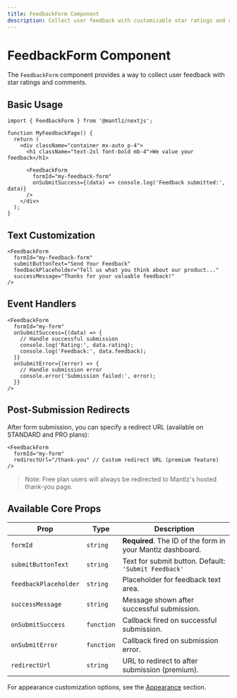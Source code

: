 ```yaml
---
title: FeedbackForm Component
description: Collect user feedback with customizable star ratings and comments
---
```


# FeedbackForm Component

The `FeedbackForm` component provides a way to collect user feedback with star ratings and comments.

## Basic Usage

```tsx
import { FeedbackForm } from '@mantlz/nextjs';

function MyFeedbackPage() {
  return (
    <div className="container mx-auto p-4">
      <h1 className="text-2xl font-bold mb-4">We value your feedback</h1>
      
      <FeedbackForm 
        formId="my-feedback-form"
        onSubmitSuccess={(data) => console.log('Feedback submitted:', data)}
      />
    </div>
  );
}
```

## Text Customization

```tsx
<FeedbackForm
  formId="my-feedback-form"
  submitButtonText="Send Your Feedback"
  feedbackPlaceholder="Tell us what you think about our product..."
  successMessage="Thanks for your valuable feedback!"
/>
```

## Event Handlers

```tsx
<FeedbackForm
  formId="my-form"
  onSubmitSuccess={(data) => {
    // Handle successful submission
    console.log('Rating:', data.rating);
    console.log('Feedback:', data.feedback);
  }}
  onSubmitError={(error) => {
    // Handle submission error
    console.error('Submission failed:', error);
  }}
/>
```

## Post-Submission Redirects

After form submission, you can specify a redirect URL (available on STANDARD and PRO plans):

```tsx
<FeedbackForm
  formId="my-form"
  redirectUrl="/thank-you" // Custom redirect URL (premium feature)
/>
```

> Note: Free plan users will always be redirected to Mantlz's hosted thank-you page.

## Available Core Props

| Prop | Type | Description |
|------|------|-------------|
| `formId` | `string` | **Required**. The ID of the form in your Mantlz dashboard. |
| `submitButtonText` | `string` | Text for submit button. Default: `'Submit Feedback'` |
| `feedbackPlaceholder` | `string` | Placeholder for feedback text area. |
| `successMessage` | `string` | Message shown after successful submission. |
| `onSubmitSuccess` | `function` | Callback fired on successful submission. |
| `onSubmitError` | `function` | Callback fired on submission error. |
| `redirectUrl` | `string` | URL to redirect to after submission (premium). |

For appearance customization options, see the [Appearance](/docs/appearance/feedback) section. 